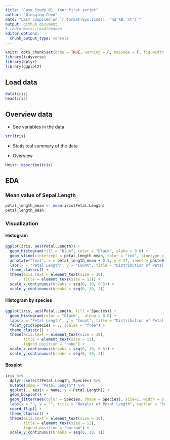 ```yaml
---
title: "Case Study 01: Your first script"
author: "Qingqing Chen"
date: "Last compiled on `r format(Sys.time(), '%d %B, %Y')`"
output: github_document
# rmdformats::readthedown
editor_options: 
  chunk_output_type: console
---
```



```r
knitr::opts_chunk$set(echo = TRUE, warning = F, message = F, fig.width = 10, fig.height = 7)
library(tidyverse)
library(dplyr)
library(ggplot2)
```

## Load data 
```r
data(iris)
head(iris)
```

## Overview data

- See variables in the data
```r
str(iris)
```

- Statisitcal summary of the data 

- Overview
```r
Hmisc::describe(iris)
```


## EDA 

### Mean value of Sepal.Length

```r
petal_length_mean <- mean(iris$Petal.Length)
petal_length_mean
```

### Visualization

#### Histogram
```r
ggplot(iris, aes(Petal.Length)) +
  geom_histogram(fill = "blue", color = "black", alpha = 0.6) + 
  geom_vline(xintercept = petal_length_mean, color = "red", linetype = "longdash", size = 0.8) + 
  annotate("text", x = petal_length_mean + 0.5, y = 27, label = paste0("Mean (", round(petal_length_mean, 2), ")"), size = 4) +
  labs(x = "Petal Length", y = "Count", title = "Distribution of Petal Length", caption = "Source: iris dataset") + 
  theme_classic() +
  theme(axis.text = element_text(size = 10), 
        title = element_text(size = 12)) +
  scale_x_continuous(breaks = seq(0, 10, 0.5)) +
  scale_y_continuous(breaks = seq(0, 30, 2))
```

#### Histogram by species
```r
ggplot(iris, aes(Petal.Length, fill = Species)) +
  geom_histogram(color = "black",  alpha = 0.6) + 
  labs(x = "Petal Length", y = "Count", title = "Distribution of Petal Length", caption = "Source: iris dataset") + 
  facet_grid(Species ~ ., scales = "free") +
  theme_classic() +
  theme(axis.text = element_text(size = 10), 
        title = element_text(size = 12), 
        legend.position = "none") +
  scale_x_continuous(breaks = seq(0, 10, 0.5)) +
  scale_y_continuous(breaks = seq(0, 30, 2))
```

#### Boxplot
```r
iris %>% 
  dplyr::select(Petal.Length, Species) %>% 
  mutate(name = "Petal Length") %>% 
  ggplot(., aes(x = name, y = Petal.Length)) +
  geom_boxplot() +
  geom_jitter(aes(color = Species, shape = Species), size=1, width = 0.4) + 
  labs(x = "", y = "", title = "Boxplot of Petal Length", caption = "Source: iris dataset") + 
  coord_flip() +
  theme_classic() +
  theme(axis.text = element_text(size = 10), 
        title = element_text(size = 12), 
        legend.position = "bottom") +
  scale_y_continuous(breaks = seq(0, 10, 1))
```

